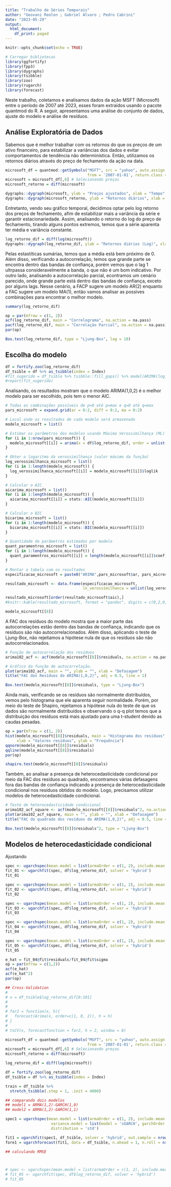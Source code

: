 ```yaml
---
title: "Trabalho de Séries Temporais"
author: "Geovani Reolon ; Gabriel Alvaro ; Pedro Cabrini"
date: "2023-05-29"
output:
  html_document:
    df_print: paged
---
```


```r
knitr::opts_chunk$set(echo = TRUE)
```

```r
# Carregar bibliotecas
library(ggfortify)
library(fpp3)
library(dygraphs)
library(tsibble)
library(zoo)
library(rugarch)
library(forecast)
```


Neste trabalho, coletamos e analisamos dados da ação MSFT (Microsoft) entre o período de 2007 até 2023, esses foram extraídos usando o pacote quantmod do R. A seguir, apresentamos uma análise do conjunto de dados, ajuste do modelo e análise de resíduos. 

## Análise Exploratória de Dados

Sabemos que é melhor trabalhar com os retornos do que os preços de um ativo financeiro, para estabilizar a variâncias dos dados e evitar comportamentos de tendência não determinística. Então, utilizamos os retornos diários através do preço de fechamento da ação na data.

```r
microsoft_df = quantmod::getSymbols("MSFT", src = "yahoo", auto.assign = FALSE, 
                                    from = '2007-01-01', return.class = 'zoo')# Coletando os dados
microsoft = microsoft_df[,6] # Selecionando preços
microsoft_retorno = diff(microsoft)

dygraphs::dygraph(microsoft, ylab = "Preços ajustados", xlab = "Tempo", main = "Série temporal do histórico de preços ajustados") # Preços diários
dygraphs::dygraph(microsoft_retorno, ylab = "Retornos diários", xlab = "Tempo", main = "Série Temporal dos retornos diários") # Retornos diários
```


Entretanto, vendo seu gráfico temporal, decidimos optar pelo log retorno dos preços de fechamento, afim de estabilizar mais a variância da série e garantir estacionariedade. Assim, analisando o retorno do log do preço de fechamento, tirando alguns pontos extremos, temos que a série aparenta ter média e variância constante.

```r
log_retorno_dif = diff(log(microsoft))
dygraphs::dygraph(log_retorno_dif, ylab = "Retornos diários (Log)", xlab = "Tempo", main = "Série Temporal dos retornos diários do Log") # Retornos diários Log 
```


Pelas estastíticas sumárias, temos que a média está bem próximo de 0. Além disso, verificando a autocorrelação, temos que grande parte se encontra dentro das bandas de confiança, porém vemos que o lag 1 ultrpassa consideravelmente a banda, o que não é um bom indicativo. Por outro lado, analisando a autocorrelação parcial, econtramos um cenário parecido, onde grande parte está dentro das bandas de confiança, exceto por alguns lags. Nesse cenário, a FACP sugere um modelo AR(2) enquanto a FAC sugere um modelo MA(1), então vamos analisar as possíves combinações para encontrar o melhor modelo.

```r
summary(log_retorno_dif)
```

```r
op = par(mfrow = c(1, 2))
acf(log_retorno_dif, main = "Correlograma", na.action = na.pass)
pacf(log_retorno_dif, main = "Correlação Parcial", na.action = na.pass)
par(op)
```

```r
Box.test(log_retorno_dif, type = "Ljung-Box", lag = 10)
```


## Escolha do modelo

```r
df = fortify.zoo(log_retorno_dif) 
df_tsible = df %>% as_tsibble(index = Index)
#fit_sugerido = df_tsible %>% tsibble::fill_gaps() %>% model(ARIMA(log_retorno_dif))
#report(fit_sugerido)
```

Analisando, os resultados mostram que o modelo ARIMA(1,0,2) é o melhor modelo para ser escolhido, pois tem o menor AIC.

```r
# Todas as combinações possíveis de p=0 até p=max e q=0 até q=max
pars_microsoft = expand.grid(ar = 0:2, diff = 0:2, ma = 0:2)

# Local onde os resultados de cada modelo será armazenado
modelo_microsoft = list()

# Estimar os parâmetros dos modelos usando Máxima Verossimilhança (ML)
for (i in 1:nrow(pars_microsoft)) {
  modelo_microsoft[[i]] = arima(x = df$log_retorno_dif, order = unlist(pars_microsoft[i, 1:3]), method = "ML")
}

# Obter o logaritmo da verossimilhança (valor máximo da função)
log_verossimilhanca_microsoft = list()
for (i in 1:length(modelo_microsoft)) {
  log_verossimilhanca_microsoft[[i]] = modelo_microsoft[[i]]$loglik
}

# Calcular o AIC
aicarima_microsoft = list()
for (i in 1:length(modelo_microsoft)) {
  aicarima_microsoft[[i]] = stats::AIC(modelo_microsoft[[i]])
}

# Calcular o BIC
bicarima_microsoft = list()
for (i in 1:length(modelo_microsoft)) {
  bicarima_microsoft[[i]] = stats::BIC(modelo_microsoft[[i]])
}

# Quantidade de parâmetros estimados por modelo
quant_paramentros_microsoft = list()
for (i in 1:length(modelo_microsoft)) {
  quant_paramentros_microsoft[[i]] = length(modelo_microsoft[[i]]$coef)+1 # +1 porque temos a variância do termo de erro 
}

# Montar a tabela com os resultados
especificacao_microsoft = paste0("ARIMA",pars_microsoft$ar, pars_microsoft$diff, pars_microsoft$ma)

resultado_microsoft <- data.frame(especificacao_microsoft, 
                                  ln_verossimilhanca = unlist(log_verossimilhanca_microsoft),aic = unlist(aicarima_microsoft), bic = unlist(bicarima_microsoft))

resultado_microsoft[order(resultado_microsoft$aic),]
#knitr::kable(resultado_microsoft, format = "pandoc", digits = c(0,2,0,0,2), align = 'c')
```

```r
modelo_microsoft[[8]]
```

A FAC dos resíduos do modelo mostra que a maior parte das autocorrelações estão dentro das bandas de confiança, indicando que os resíduos são não autocorrelacionados. Além disso, aplicando o teste de Ljung-Box, não rejeitamos a hipótese nula de que os resíduos são não autocorrelacionados.

```r
# Função de autocorrelação dos resíduos
arima102_acf <- acf(modelo_microsoft[[8]]$residuals, na.action = na.pass, plot = FALSE)

# Gráfico da função de autocorrelação. 
plot(arima102_acf, main = "", ylab = "", xlab = "Defasagem")
title("FAC dos Resíduos do ARIMA(1,0,2)", adj = 0.5, line = 1)
```

```r
Box.test(modelo_microsoft[[8]]$residuals, type = "Ljung-Box")
```

Ainda mais, verificando se os resíduos são normalmente distribuídos, vemos pelo histograma que ele aparenta seguir normalidade. Porém, por meio do teste de Shapiro, rejeitamos a hipótese nula do teste de que os dados são normalmente distribuídos e observando o q-q plot temos que a distribuição dos resíduos está mais ajustado para uma t-student devido as caudas pesadas.

```r
op = par(mfrow = c(1, 2))
hist(modelo_microsoft[[8]]$residuals, main = "Histograma dos resíduos", col = "lightblue",
     xlab = "Valores resíduos", ylab = "Frequência")
qqnorm(modelo_microsoft[[8]]$residuals)
qqline(modelo_microsoft[[8]]$residuals)
par(op)
```

```r
shapiro.test(modelo_microsoft[[8]]$residuals)
```

Também, ao analisar a presença de heterocedasticidade condicional por meio da FAC dos resíduos ao quadrado, encontramos várias defasagens fora das bandas de confiança indicando a presença de heterocedasticidade condicional nos resíduos obtidos do modelo. Logo, precisamos utilizar modelos de heterocedasticidade condicional.


```r
# Teste de heterocedasticidade condicional
arima102_acf_square <- acf(modelo_microsoft[[8]]$residuals^2, na.action = na.pass, plot = FALSE)
plot(arima102_acf_square, main = "", ylab = "", xlab = "Defasagem")
title("FAC do quadrado dos resíduos do ARIMA(1,0,2)", adj = 0.5, line = 1)
```

```r
Box.test(modelo_microsoft[[8]]$residuals^2, type = "Ljung-Box")
```

## Modelos de heterocedasticidade condicional

Ajustando 

```r
spec <- ugarchspec(mean.model = list(armaOrder = c(1, 2), include.mean = FALSE), variance.model = list(model = 'sGARCH', garchOrder = c(3, 0)), distribution = 'std')
fit_01 <- ugarchfit(spec, df$log_retorno_dif, solver = 'hybrid')
fit_01
```

```r
spec <- ugarchspec(mean.model = list(armaOrder = c(1, 2), include.mean = FALSE), variance.model = list(model = 'sGARCH', garchOrder = c(4, 0)), distribution = 'std')
fit_02 <- ugarchfit(spec, df$log_retorno_dif, solver = 'hybrid')
fit_02
```

```r
spec <- ugarchspec(mean.model = list(armaOrder = c(1, 2), include.mean = FALSE), variance.model = list(model = 'sGARCH', garchOrder = c(5, 0)), distribution = 'std')
fit_03 <- ugarchfit(spec, df$log_retorno_dif, solver = 'hybrid')
fit_03
```

```r
spec <- ugarchspec(mean.model = list(armaOrder = c(1, 2), include.mean = FALSE), variance.model = list(model = 'sGARCH', garchOrder = c(6, 0)), distribution = 'std')
fit_04 <- ugarchfit(spec, df$log_retorno_dif, solver = 'hybrid')
fit_04
```

```r
spec <- ugarchspec(mean.model = list(armaOrder = c(1, 2), include.mean = FALSE), variance.model = list(model = 'sGARCH', garchOrder = c(1, 1)), distribution = 'std')
fit_05 <- ugarchfit(spec, df$log_retorno_dif, solver = 'hybrid')
fit_05
```

```r
e_hat = fit_04@fit$residuals/fit_04@fit$sigma
op = par(mfrow = c(1,2))
acf(e_hat)
acf(e_hat^2)
par(op)
```

```r
## Cross-Validation
# 
# x = df_tsible$log_retorno_dif[0:101]
# 
# 
# far2 = function(x, h){
#   forecast(Arima(x, order=c(1, 0, 2)), h = h)
# }
# 
# tsCV(x, forecastfunction = far2, h = 2, window = 8)

```

```r
microsoft_df = quantmod::getSymbols("MSFT", src = "yahoo", auto.assign = FALSE,
                                    from = '2007-01-01', return.class = 'zoo')# Coletando os dados
microsoft = microsoft_df[,6] # Selecionando preços
microsoft_retorno = diff(microsoft)

log_retorno_dif = diff(log(microsoft))

df = fortify.zoo(log_retorno_dif)
df_tsible = df %>% as_tsibble(index = Index)

train = df_tsible %>%
  stretch_tsibble(.step = 1, .init = 4000)

## comparando dois modelos
## model1 = ARMA(1,2)-GARCH(1,0)
## model2 = ARMA(1,2)-GARCH(1,1)

spec1 = ugarchspec(mean.model = list(armaOrder = c(1, 2), include.mean = FALSE), 
                    variance.model = list(model = 'sGARCH', garchOrder = c(1, 0)), 
                    distribution = 'std')

fit1 = ugarchfit(spec1, df_tsible, solver = 'hybrid', out.sample = nrow(df_tsible)-4000)
fore1 = ugarchforecast(fit1, data = df_tsible, n.ahead = 1, n.roll = nrow(df_tsible)-4000)

## calculando RMSE



# spec <- ugarchspec(mean.model = list(armaOrder = c(1, 2), include.mean = FALSE), variance.model = list(model = 'sGARCH', garchOrder = c(1, 1)), distribution = 'std')
# fit_05 <- ugarchfit(spec, df$log_retorno_dif, solver = 'hybrid')
# fit_05

```








